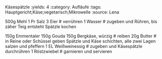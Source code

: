 Käsespätzle
:yields: 4
:category: Aufläufe
:tags: Hauptgericht;Käse;vegetarisch;Mikrowelle
:source: Lena


500g Mehl
1 Pr Salz
3 Eier
# verrühren
1 Wasser
# zugeben und Rühren, bis zäher Teig entsteht
  Spätzle kochen

150g Emmentaler
150g Gouda
150g Bergkäse, würzig
# reiben
20g Butter
# in Reine oder Schüssel geben
  Spätzle und Käse schichten, alle zwei Lagen salzen und pfeffern
1 EL Weißweinessig
# zugeben und Käsespätzle durchrühren
1 Röstzwiebel
# garnieren und servieren
